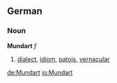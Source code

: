 ==German==
===Noun===
'''Mundart''' ''f''

# [[dialect]], [[idiom]], [[patois]], [[vernacular]]

[[de:Mundart]]
[[io:Mundart]]